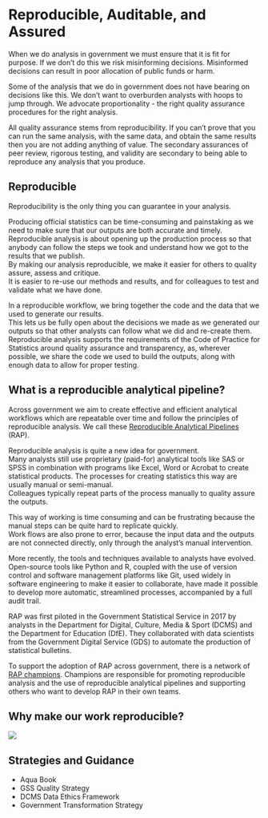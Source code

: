 # Reproducible, Auditable, and Assured

When we do analysis in government we must ensure that it is fit for purpose.
If we don't do this we risk misinforming decisions.
Misinformed decisions can result in poor allocation of public funds or harm.

Some of the analysis that we do in government does not have bearing on decisions like this.
We don't want to overburden analysts with hoops to jump through.
We advocate proportionality - the right quality assurance procedures for the right analysis.

All quality assurance stems from reproducibility.
If you can't prove that you can run the same analysis, with the same data, and obtain the same results then you are not adding anything of value.
The secondary assurances of peer review, rigorous testing, and validity are secondary to being able to reproduce any analysis that you produce.



## Reproducible



Reproducibility is the only thing you can guarantee in your analysis.

Producing official statistics can be time-consuming and painstaking as we need to make sure that our outputs are both accurate and timely.  
Reproducible analysis is about opening up the production process so that anybody can follow the steps we took and understand how we got to the results that we publish.  
By making our analysis reproducible, we make it easier for others to quality assure, assess and critique.  
It is easier to re-use our methods and results, and for colleagues to test and validate what we have done.

In a reproducible workflow, we bring together the code and the data that we used to generate our results.  
This lets us be fully open about the decisions we made as we generated our outputs so that other analysts can follow what we did and re-create them.  
Reproducible analysis supports the requirements of the Code of Practice for Statistics around quality assurance and transparency, as, wherever possible, we share the code we used to build the outputs, along with enough data to allow for proper testing.

## What is a reproducible analytical pipeline?
Across government we aim to create effective and efficient analytical workflows which are repeatable over time and follow the principles of reproducible analysis. We call these [Reproducible Analytical Pipelines](https://dataingovernment.blog.gov.uk/2017/03/27/reproducible-analytical-pipeline/) (RAP).

Reproducible analysis is quite a new idea for government.  
Many analysts still use proprietary (paid-for) analytical tools like SAS or SPSS in combination with programs like Excel, Word or Acrobat to create statistical products. 
The processes for creating statistics this way are usually manual or semi-manual.  
Colleagues typically repeat parts of the process manually to quality assure the outputs.

This way of working is time consuming and can be frustrating because the manual steps can be quite hard to replicate quickly.  
Work flows are also prone to error, because the input data and the outputs are not connected directly, only through the analyst’s manual intervention.

More recently, the tools and techniques available to analysts have evolved. 
Open-source tools like Python and R, coupled with the use of version control and software management platforms like Git, used widely in software engineering to make it easier to collaborate, have made it possible to develop more automatic, streamlined processes, accompanied by a full audit trail.

RAP was first piloted in the Government Statistical Service in 2017 by analysts in the Department for Digital, Culture, Media & Sport (DCMS) and the Department for Education (DfE). 
They collaborated with data scientists from the Government Digital Service (GDS) to automate the production of statistical bulletins.

To support the adoption of RAP across government, there is a network of [RAP champions](https://gss.civilservice.gov.uk/about-us/champion-networks/reproducible-analytical-pipeline-rap-champions/). 
Champions are responsible for promoting reproducible analysis and the use of reproducible analytical pipelines and supporting others who want to develop RAP in their own teams.


## Why make our work reproducible?

![](static/repro_stack.png)

## Strategies and Guidance

- Aqua Book
- GSS Quality Strategy
- DCMS Data Ethics Framework
- Government Transformation Strategy

